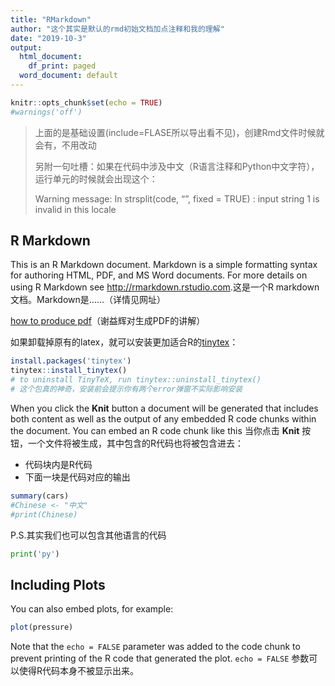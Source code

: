 ```yaml
---
title: "RMarkdown"
author: "这个其实是默认的rmd初始文档加点注释和我的理解"
date: "2019-10-3"
output:
  html_document:
    df_print: paged
  word_document: default
---
```


```r
knitr::opts_chunk$set(echo = TRUE)
#warnings('off')
```
> 上面的是基础设置(include=FLASE所以导出看不见)，创建Rmd文件时候就会有，不用改动
>
> 另附一句吐槽：如果在代码中涉及中文（R语言注释和Python中文字符），运行单元的时候就会出现这个：
>
> Warning message:
In strsplit(code, "\n", fixed = TRUE) :
  input string 1 is invalid in this locale



## R Markdown

This is an R Markdown document. Markdown is a simple formatting syntax for authoring HTML, PDF, and MS Word documents. For more details on using R Markdown see <http://rmarkdown.rstudio.com>.这是一个R markdown文档。Markdown是……（详情见网址）

[how to produce pdf](https://bookdown.org/yihui/rmarkdown/pdf-document.html)（谢益辉对生成PDF的讲解）

如果卸载掉原有的latex，就可以安装更加适合R的[tinytex](https://yihui.name/tinytex/)：
```r
install.packages('tinytex')
tinytex::install_tinytex()
# to uninstall TinyTeX, run tinytex::uninstall_tinytex() 
# 这个包真的神奇，安装前会提示你有两个error弹窗不实际影响安装
```

When you click the **Knit** button a document will be generated that includes both content as well as the output of any embedded R code chunks within the document. You can embed an R code chunk like this
当你点击 **Knit** 按钮，一个文件将被生成，其中包含的R代码也将被包含进去：

- 代码块内是R代码
- 下面一块是代码对应的输出

```r
summary(cars)
#Chinese <- "中文"
#print(Chinese)
```

P.S.其实我们也可以包含其他语言的代码
```python
print('py')
```

## Including Plots

You can also embed plots, for example:

```r
plot(pressure)
```

Note that the `echo = FALSE` parameter was added to the code chunk to prevent printing of the R code that generated the plot. `echo = FALSE` 参数可以使得R代码本身不被显示出来。
